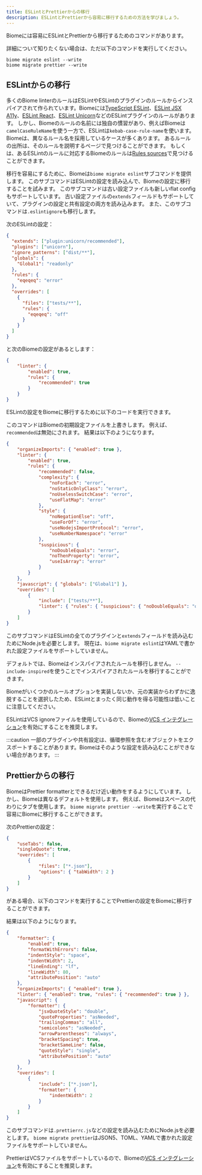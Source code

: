 ```yaml
---
title: ESLintとPrettierからの移行
description: ESLintとPrettierから容易に移行するための方法を学びましょう。
---
```



Biomeには容易にESLintとPrettierから移行するためのコマンドがあります。

詳細について知りたくない場合は、ただ以下のコマンドを実行してください。

```shell
biome migrate eslint --write
biome migrate prettier --write
```

## ESLintからの移行

多くのBiome linterのルールはESLintやESLintのプラグインのルールからインスパイアされて作られています。Biomeには[TypeScript ESLint](https://typescript-eslint.io/)、[ESLint JSX A11y](https://github.com/jsx-eslint/eslint-plugin-jsx-a11y)、[ESLint React](https://github.com/jsx-eslint/eslint-plugin-react)、[ESLint Unicorn](https://github.com/sindresorhus/eslint-plugin-unicorn)などのESLintプラグインのルールがあります。
しかし、Biomeのルールの名前には独自の慣習があり、例えばBiomeは`camelCaseRuleName`を使う一方で、ESLintは`kebab-case-rule-name`を使います。
Biomeは、異なるルール名を採用しているケースが多くあります。
あるルールの出所は、そのルールを説明するページで見つけることができます。
もしくは、あるESLintのルールに対応するBiomeのルールは[Rules sources](/ja/linter/rules-sources/)で見つけることができます。

移行を容易にするために、Biomeは`biome migrate eslint`サブコマンドを提供します。
このサブコマンドはESLintの設定を読み込んで、Biomeの設定に移行することを試みます。
このサブコマンドは古い設定ファイルも新しいflat configもサポートしています。
古い設定ファイルの`extends`フィールドもサポートしていて、プラグインの設定と共有設定の両方を読み込みます。
また、このサブコマンドは`.eslintignore`も移行します。

次のESLintの設定：

```json title=".eslintrc.json"
{
  "extends": ["plugin:unicorn/recommended"],
  "plugins": ["unicorn"],
  "ignore_patterns": ["dist/**"],
  "globals": {
    "Global1": "readonly"
  },
  "rules": {
    "eqeqeq": "error"
  },
  "overrides": [
    {
      "files": ["tests/**"],
      "rules": {
        "eqeqeq": "off"
      }
    }
  ]
}
```
と次のBiomeの設定があるとします：

```json title="biome.json"
{
	"linter": {
		"enabled": true,
		"rules": {
			"recommended": true
		}
	}
}
```

ESLintの設定をBiomeに移行するために以下のコードを実行できます。

<PackageManagerBiomeCommand command="migrate eslint --write"/>

このコマンドはBiomeの初期設定ファイルを上書きします。
例えば、`recommended`は無効にされます。
結果は以下のようになります。

```json title="biome.json"
{
	"organizeImports": { "enabled": true },
	"linter": {
		"enabled": true,
		"rules": {
			"recommended": false,
			"complexity": {
				"noForEach": "error",
				"noStaticOnlyClass": "error",
				"noUselessSwitchCase": "error",
				"useFlatMap": "error"
			},
			"style": {
				"noNegationElse": "off",
				"useForOf": "error",
				"useNodejsImportProtocol": "error",
				"useNumberNamespace": "error"
			},
			"suspicious": {
				"noDoubleEquals": "error",
				"noThenProperty": "error",
				"useIsArray": "error"
			}
		}
	},
	"javascript": { "globals": ["Global1"] },
	"overrides": [
		{
			"include": ["tests/**"],
			"linter": { "rules": { "suspicious": { "noDoubleEquals": "off" } } }
		}
	]
}
```

このサブコマンドはESLintの全てのプラグインと`extends`フィールドを読み込むためにNode.jsを必要とします。
現在は、`biome migrate eslint`はYAMLで書かれた設定ファイルをサポートしていません。

デフォルトでは、Biomeはインスパイアされたルールを移行しません。
`--include-inspired`を使うことでインスパイアされたルールを移行することができます。

<PackageManagerBiomeCommand command="migrate eslint --write --include-inspired"/>

Biomeがいくつかのルールオプションを実装しないか、元の実装からわずかに逸脱することを選択したため、ESLintとまったく同じ動作を得る可能性は低いことに注意してください。

ESLintはVCS ignoreファイルを使用しているので、Biomeの[VCS インテグレーション](/ja/guides/integrate-in-vcs/)を有効にすることを推奨します。

:::caution
一部のプラグインや共有設定は、循環参照を含むオブジェクトをエクスポートすることがあります。Biomeはそのような設定を読み込むことができない場合があります。
:::

## Prettierからの移行

BiomeはPrettier formatterとできるだけ近い動作をするようにしています。
しかし、Biomeは異なるデフォルトを使用します。
例えば、Biomeはスペースの代わりにタブを使用します。
`biome migrate prettier --write`を実行することで容易にBiomeに移行することができます。

次のPrettierの設定：

```json title=".prettierrc.json"
{
	"useTabs": false,
	"singleQuote": true,
	"overrides": [
		{
      		"files": ["*.json"],
      		"options": { "tabWidth": 2 }
    	}
	]
}
```
がある場合、以下のコマンドを実行することでPrettierの設定をBiomeに移行することができます。

<PackageManagerBiomeCommand command="migrate prettier --write"/>

結果は以下のようになります。

```json title="biome.json"
{
	"formatter": {
		"enabled": true,
		"formatWithErrors": false,
		"indentStyle": "space",
		"indentWidth": 2,
		"lineEnding": "lf",
		"lineWidth": 80,
		"attributePosition": "auto"
	},
	"organizeImports": { "enabled": true },
	"linter": { "enabled": true, "rules": { "recommended": true } },
	"javascript": {
		"formatter": {
			"jsxQuoteStyle": "double",
			"quoteProperties": "asNeeded",
			"trailingCommas": "all",
			"semicolons": "asNeeded",
			"arrowParentheses": "always",
			"bracketSpacing": true,
			"bracketSameLine": false,
			"quoteStyle": "single",
			"attributePosition": "auto"
		}
	},
	"overrides": [
		{
			"include": ["*.json"],
			"formatter": {
				"indentWidth": 2
			}
		}
	]
}
```

このサブコマンドは`.prettierrc.js`などの設定を読み込むためにNode.jsを必要とします。
`biome migrate prettier`はJSON5、TOML、YAMLで書かれた設定ファイルをサポートしていません。


PrettierはVCSファイルをサポートしているので、Biomeの[VCS インテグレーション](/ja/guides/integrate-in-vcs)を有効にすることを推奨します。
